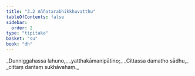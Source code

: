 ```yaml
---
title: "3.2 Aññatarabhikkhuvatthu"
tableOfContents: false
sidebar:
  order: 2
type: "tipitaka"
basket: "su"
book: "dh"
---
```



<DynamicBreadcrumb />

<Division number="35" book="dh" bookNo="18" page="18">

<Paragraph number="38" type="verses" book="dh">
_Dunniggahassa lahuno,_  
_yatthakāmanipātino;_  
_Cittassa damatho sādhu,_  
_cittaṃ dantaṃ sukhāvahaṃ._
</Paragraph>
</Division>